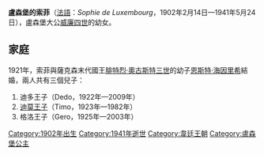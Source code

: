 {{Unreferenced|time=2020-10-04T08:18:47+00:00}}
{{Infobox noble
| name         = 盧森堡的索菲
| image_size   = 200px
| birth_date   = {{Birth date|1902|02|14|df=y}}
| birth_place  = [[科爾馬-貝格|科爾馬-貝格]]
| death_date   = {{Death date and age|1941|05|24|1902|02|14|df=y}}
| death_place  = [[慕尼黑|慕尼黑]]
| burial_place = [[宮廷主教座堂|宮廷主教座堂]]
| noble family = [[拿騷王朝|拿騷-威爾堡]]
| father       = [[威廉四世_(盧森堡大公)|盧森堡大公威廉四世]]
| mother       = [[瑪麗亞·安娜_(布拉干薩)|布拉干薩的瑪麗亞·安娜]]
| religion     = [[羅馬天主教|羅馬天主教]]
}}

'''盧森堡的索菲'''（[[法語|法語]]：''Sophie de Luxembourg''，1902年2月14日—1941年5月24日），盧森堡大公[[威廉四世_(盧森堡大公)|威廉四世]]的幼女。

== 家庭 ==
1921年，索菲與薩克森末代國王[[弗里德里希·奥古斯特三世_(萨克森国王)|腓特烈·奧古斯特三世]]的幼子[[恩斯特·海因里希_(薩克森)|恩斯特·海因里希]]結婚，兩人共有三個兒子：
# 迪多王子（Dedo，1922年—2009年）
# [[薩克森的迪莫|迪莫王子]]（Timo，1923年—1982年）
# 格洛王子（Gero，1925年—2003年）

[[Category:1902年出生|Category:1902年出生]]
[[Category:1941年逝世|Category:1941年逝世]]
[[Category:韋廷王朝|Category:韋廷王朝]]
[[Category:盧森堡公主|Category:盧森堡公主]]